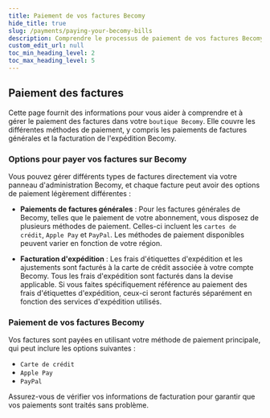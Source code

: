 ```yaml
---
title: Paiement de vos factures Becomy
hide_title: true
slug: /payments/paying-your-becomy-bills
description: Comprendre le processus de paiement de vos factures Becomy.
custom_edit_url: null
toc_min_heading_level: 2
toc_max_heading_level: 5
---
```



<head>
  <meta
    property="twitter:description"
    content="Découvrez les options de paiement, les processus de transaction et la gestion de vos revenus sur Becomy"
  />
  <meta
    property="og:url"
    content="https://docs-becomy.surge.sh/payments/paying-your-becomy-bills"
  />
  <link rel="canonical" href="https://docs-becomy.surge.sh/payments" />
  <link
    rel="alternate"
    href="https://docs-becomy.surge.sh/payments/fr"
    hreflang="fr"
  />
</head>

## Paiement des factures

Cette page fournit des informations pour vous aider à comprendre et à gérer le paiement des factures dans votre `boutique Becomy`. Elle couvre les différentes méthodes de paiement, y compris les paiements de factures générales et la facturation de l'expédition Becomy.

### Options pour payer vos factures sur Becomy

Vous pouvez gérer différents types de factures directement via votre panneau d'administration Becomy, et chaque facture peut avoir des options de paiement légèrement différentes :

- **Paiements de factures générales** : Pour les factures générales de Becomy, telles que le paiement de votre abonnement, vous disposez de plusieurs méthodes de paiement. Celles-ci incluent les `cartes de crédit`, `Apple Pay` et `PayPal`. Les méthodes de paiement disponibles peuvent varier en fonction de votre région.

- **Facturation d'expédition** : Les frais d'étiquettes d'expédition et les ajustements sont facturés à la carte de crédit associée à votre compte Becomy. Tous les frais d'expédition sont facturés dans la devise applicable. Si vous faites spécifiquement référence au paiement des frais d'étiquettes d'expédition, ceux-ci seront facturés séparément en fonction des services d'expédition utilisés.

### Paiement de vos factures Becomy

Vos factures sont payées en utilisant votre méthode de paiement principale, qui peut inclure les options suivantes :

- `Carte de crédit`
- `Apple Pay`
- `PayPal`

Assurez-vous de vérifier vos informations de facturation pour garantir que vos paiements sont traités sans problème.

